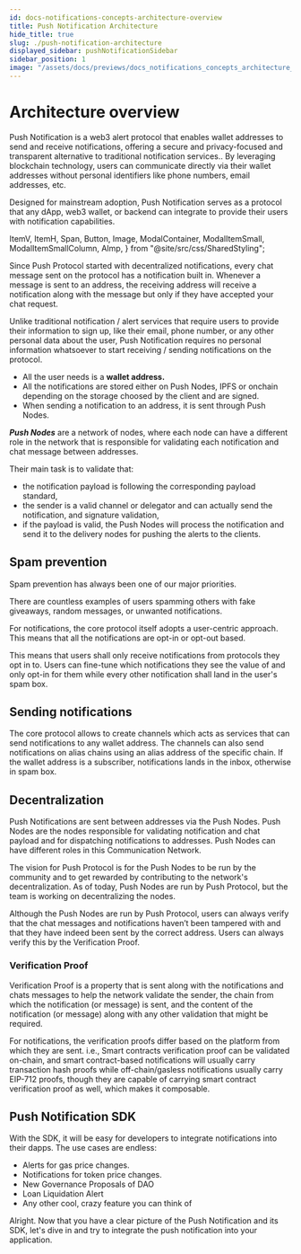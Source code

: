 ```yaml
---
id: docs-notifications-concepts-architecture-overview
title: Push Notification Architecture
hide_title: true
slug: ./push-notification-architecture
displayed_sidebar: pushNotificationSidebar
sidebar_position: 1
image: "/assets/docs/previews/docs_notifications_concepts_architecture_overview--push_notification_architecture.png"
---
```


# Architecture overview

Push Notification is a web3 alert protocol that enables wallet addresses to send and receive notifications, offering a secure and privacy-focused and transparent alternative to traditional notification services.. By leveraging blockchain technology, users can communicate directly via their wallet addresses without personal identifiers like phone numbers, email addresses, etc.

Designed for mainstream adoption, Push Notification serves as a protocol that any dApp, web3 wallet, or backend can integrate to provide their users with notification capabilities.

<head>
  <title>{"Architecture Overview | Push Notifications | Push Documentation"}
  </title>
</head>

  ItemV,
  ItemH,
  Span,
  Button,
  Image,
  ModalContainer,
  ModalItemSmall,
  ModalItemSmallColumn,
  AImp,
} from "@site/src/css/SharedStyling";

Since Push Protocol started with decentralized notifications, every chat message sent on the protocol has a notification built in. Whenever a message is sent to an address, the receiving address will receive a notification along with the message but only if they have accepted your chat request.

Unlike traditional notification / alert services that require users to provide their information to sign up, like their email, phone number, or any other personal data about the user, Push Notification requires no personal information whatsoever to start receiving / sending notifications on the protocol.&#x20;

- All the user needs is a **wallet address.**
- All the notifications are stored either on Push Nodes, IPFS or onchain depending on the storage choosed by the client and are signed.
- When sending a notification to an address, it is sent through Push Nodes.&#x20;

_**Push Nodes**_ are a network of nodes, where each node can have a different role in the network that is responsible for validating each notification and chat message between addresses.&#x20;

Their main task is to validate that:

- &#x20;the notification payload is following the corresponding payload standard,
- the sender is a valid channel or delegator and can actually send the notification, and signature validation,
- if the payload is valid, the Push Nodes will process the notification and send it to the delivery nodes for pushing the alerts to the clients.

## Spam prevention

Spam prevention has always been one of our major priorities.&#x20;

There are countless examples of users spamming others with fake giveaways, random messages, or unwanted notifications.

For notifications, the core protocol itself adopts a user-centric approach. This means that all the notifications are opt-in or opt-out based.&#x20;

This means that users shall only receive notifications from protocols they opt in to. Users can fine-tune which notifications they see the value of and only opt-in for them while every other notification shall land in the user's spam box.&#x20;

## Sending notifications

The core protocol allows to create channels which acts as services that can send notifications to any wallet address.
The channels can also send notifications on alias chains using an alias address of the specific chain.
If the wallet address is a subscriber, notifications lands in the inbox, otherwise in spam box.

## Decentralization

Push Notifications are sent between addresses via the Push Nodes. Push Nodes are the nodes responsible for validating notification and chat payload and for dispatching notifications to addresses. Push Nodes can have different roles in this Communication Network.

The vision for Push Protocol is for the Push Nodes to be run by the community and to get rewarded by contributing to the network's decentralization. As of today, Push Nodes are run by Push Protocol, but the team is working on decentralizing the nodes.

Although the Push Nodes are run by Push Protocol, users can always verify that the chat messages and notifications haven’t been tampered with and that they have indeed been sent by the correct address. Users can always verify this by the Verification Proof.

### Verification Proof

Verification Proof is a property that is sent along with the notifications and chats messages to help the network validate the sender, the chain from which the notification (or message) is sent, and the content of the notification (or message) along with any other validation that might be required.

For notifications, the verification proofs differ based on the platform from which they are sent. i.e., Smart contracts verification proof can be validated on-chain, and smart contract-based notifications will usually carry transaction hash proofs while off-chain/gasless notifications usually carry EIP-712 proofs, though they are capable of carrying smart contract verification proof as well, which makes it composable.

## Push Notification SDK

With the SDK, it will be easy for developers to integrate notifications into their dapps. The use cases are endless:

- Alerts for gas price changes.
- Notifications for token price changes.
- New Governance Proposals of DAO
- Loan Liquidation Alert
- Any other cool, crazy feature you can think of

Alright. Now that you have a clear picture of the Push Notification and its SDK, let's dive in and try to integrate the push notification into your application.
